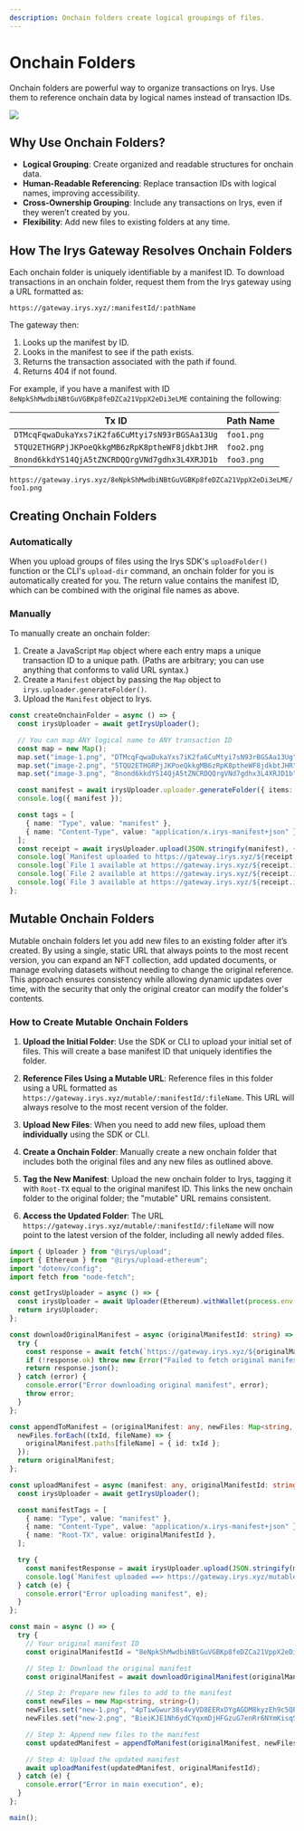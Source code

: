 ```yaml
---
description: Onchain folders create logical groupings of files.
---
```



# Onchain Folders

Onchain folders are powerful way to organize transactions on Irys. Use them to reference onchain data by logical names instead of transaction IDs.

<img
  className="border border-[#FEF4EE] rounded mt-5 w-5/6 rounded-2xl"
  src="/build/img/onchain-folders.png"
/>

## Why Use Onchain Folders?

- **Logical Grouping**: Create organized and readable structures for onchain data.
- **Human-Readable Referencing**: Replace transaction IDs with logical names, improving accessibility.
- **Cross-Ownership Grouping**: Include any transactions on Irys, even if they weren’t created by you.
- **Flexibility**: Add new files to existing folders at any time.

## How The Irys Gateway Resolves Onchain Folders

Each onchain folder is uniquely identifiable by a manifest ID. To download transactions in an onchain folder, request them from the Irys gateway using a URL formatted as:

`https://gateway.irys.xyz/:manifestId/:pathName`

The gateway then:

1. Looks up the manifest by ID.
2. Looks in the manifest to see if the path exists.
3. Returns the transaction associated with the path if found.
4. Returns 404 if not found.

For example, if you have a manifest with ID `8eNpkShMwdbiNBtGuVGBKp8feDZCa21VppX2eDi3eLME` containing the following:

| Tx ID                                          | Path Name  |
| ---------------------------------------------- | ---------- |
| `DTMcqFqwaDukaYxs7iK2fa6CuMtyi7sN93rBGSAa13Ug` | `foo1.png` |
| `5TQU2ETHGRPjJKPoeQkkgMB6zRpK8ptheWF8jdkbtJHR` | `foo2.png` |
| `8nond6kkdYS14QjA5tZNCRDQQrgVNd7gdhx3L4XRJD1b` | `foo3.png` |


`https://gateway.irys.xyz/8eNpkShMwdbiNBtGuVGBKp8feDZCa21VppX2eDi3eLME/foo1.png`

## Creating Onchain Folders

### Automatically

When you upload groups of files using the Irys SDK's `uploadFolder()` function or the CLI's `upload-dir` command, an onchain folder for you is automatically created for you. The return value contains the manifest ID, which can be combined with the original file names as above.

### Manually

To manually create an onchain folder:

1. Create a JavaScript `Map` object where each entry maps a unique transaction ID to a unique path. (Paths are arbitrary; you can use anything that conforms to valid URL syntax.)
2. Create a `Manifest` object by passing the `Map` object to `irys.uploader.generateFolder()`.
3. Upload the `Manifest` object to Irys.

```ts
const createOnchainFolder = async () => {
  const irysUploader = await getIrysUploader();

  // You can map ANY logical name to ANY transaction ID
  const map = new Map();
  map.set("image-1.png", "DTMcqFqwaDukaYxs7iK2fa6CuMtyi7sN93rBGSAa13Ug");
  map.set("image-2.png", "5TQU2ETHGRPjJKPoeQkkgMB6zRpK8ptheWF8jdkbtJHR");
  map.set("image-3.png", "8nond6kkdYS14QjA5tZNCRDQQrgVNd7gdhx3L4XRJD1b");

  const manifest = await irysUploader.uploader.generateFolder({ items: map });
  console.log({ manifest });

  const tags = [
    { name: "Type", value: "manifest" },
    { name: "Content-Type", value: "application/x.irys-manifest+json" },
  ];
  const receipt = await irysUploader.upload(JSON.stringify(manifest), { tags });
  console.log(`Manifest uploaded to https://gateway.irys.xyz/${receipt.id}`);
  console.log(`File 1 available at https://gateway.irys.xyz/${receipt.id}/image-1.png`);
  console.log(`File 2 available at https://gateway.irys.xyz/${receipt.id}/image-2.png`);
  console.log(`File 3 available at https://gateway.irys.xyz/${receipt.id}/image-3.png`);
};
```

## Mutable Onchain Folders

Mutable onchain folders let you add new files to an existing folder after it’s created. By using a single, static URL that always points to the most recent version, you can expand an NFT collection, add updated documents, or manage evolving datasets without needing to change the original reference. This approach ensures consistency while allowing dynamic updates over time, with the security that only the original creator can modify the folder's contents.

### How to Create Mutable Onchain Folders

1. **Upload the Initial Folder**: Use the SDK or CLI to upload your initial set of files. This will create a base manifest ID that uniquely identifies the folder.

2. **Reference Files Using a Mutable URL**: Reference files in this folder using a URL formatted as `https://gateway.irys.xyz/mutable/:manifestId/:fileName`. This URL will always resolve to the most recent version of the folder.

3. **Upload New Files**: When you need to add new files, upload them **individually** using the SDK or CLI.

4. **Create a Onchain Folder**: Manually create a new onchain folder that includes both the original files and any new files as outlined above.

5. **Tag the New Manifest**: Upload the new onchain folder to Irys, tagging it with `Root-TX` equal to the original manifest ID. This links the new onchain folder to the original folder; the "mutable" URL remains consistent.

6. **Access the Updated Folder**: The URL `https://gateway.irys.xyz/mutable/:manifestId/:fileName` will now point to the latest version of the folder, including all newly added files.

```ts
import { Uploader } from "@irys/upload";
import { Ethereum } from "@irys/upload-ethereum";
import "dotenv/config";
import fetch from "node-fetch"; 

const getIrysUploader = async () => {
  const irysUploader = await Uploader(Ethereum).withWallet(process.env.PRIVATE_KEY);
  return irysUploader;
};

const downloadOriginalManifest = async (originalManifestId: string) => {
  try { 
    const response = await fetch(`https://gateway.irys.xyz/${originalManifestId}`);
    if (!response.ok) throw new Error("Failed to fetch original manifest");
    return response.json();
  } catch (error) {
    console.error("Error downloading original manifest", error);
    throw error;
  }
};

const appendToManifest = (originalManifest: any, newFiles: Map<string, string>)  => {
  newFiles.forEach((txId, fileName) => {
    originalManifest.paths[fileName] = { id: txId };
  });
  return originalManifest;
};

const uploadManifest = async (manifest: any, originalManifestId: string): Promise<void> => {
  const irysUploader = await getIrysUploader();

  const manifestTags = [
    { name: "Type", value: "manifest" },
    { name: "Content-Type", value: "application/x.irys-manifest+json" },
    { name: "Root-TX", value: originalManifestId },
  ];

  try {
    const manifestResponse = await irysUploader.upload(JSON.stringify(manifest), { tags: manifestTags });
    console.log(`Manifest uploaded ==> https://gateway.irys.xyz/mutable/${originalManifestId}`);
  } catch (e) {
    console.error("Error uploading manifest", e);
  }
};

const main = async () => {
  try {
    // Your original manifest ID
    const originalManifestId = "8eNpkShMwdbiNBtGuVGBKp8feDZCa21VppX2eDi3eLME";

    // Step 1: Download the original manifest
    const originalManifest = await downloadOriginalManifest(originalManifestId);

    // Step 2: Prepare new files to add to the manifest
    const newFiles = new Map<string, string>();
    newFiles.set("new-1.png", "4pTiwGwur38s4vyVD8EERxDYgAGDM8kyzEh9c5QPF9Zw");
    newFiles.set("new-2.png", "BieiKJE1Nh6ydCYqxmDjHFGzuG7enRr6NYmKisqSwUQo");

    // Step 3: Append new files to the manifest
    const updatedManifest = appendToManifest(originalManifest, newFiles);

    // Step 4: Upload the updated manifest
    await uploadManifest(updatedManifest, originalManifestId);
  } catch (e) {
    console.error("Error in main execution", e);
  }
};

main();
```
